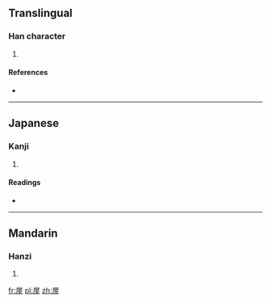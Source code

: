 ==Translingual==

===Han character===
{{Han char|rn=44|rad=尸|as=07|sn=10|four=7724<sub>1</sub>|canj=尸卜廿十 (SYTJ)}}

# {{defn|Han|sort=尸07}}

====References====
* {{Han ref|kx=0302.120|dkj=07716|dj=0599.240|hdz=20976.050|uh=5C56|ud=23638|bh=D16A|bd=53610}}

----

==Japanese==

===Kanji===
{{ja-kanji|grade=|rs=尸07}}

# {{defn|Japanese|sort=尸07}}

====Readings====
* {{ja-readings|on=[[せい]] (sei), [[さい]] (sai)|kun=[[やすむ]] (yasumu), [[かたい]] (katai)}}

----

==Mandarin==

===Hanzi===
{{cmn-hanzi|pin=[[xī]] ([[xi1]])|wg=hsi<sup>1</sup>}}

# {{defn|Mandarin|sort=尸07}}

[[fr:屖]]
[[pl:屖]]
[[zh:屖]]